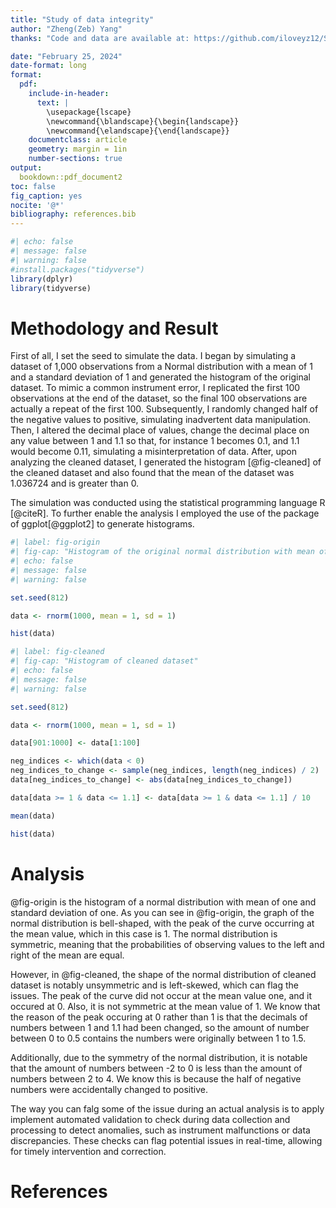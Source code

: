```yaml
---
title: "Study of data integrity"
author: "Zheng(Zeb) Yang"
thanks: "Code and data are available at: https://github.com/iloveyz12/Simulation-Study, Acknowledge to the review of Bernice Bao"

date: "February 25, 2024"
date-format: long
format: 
  pdf: 
    include-in-header: 
      text: |
        \usepackage{lscape}
        \newcommand{\blandscape}{\begin{landscape}}
        \newcommand{\elandscape}{\end{landscape}}
    documentclass: article
    geometry: margin = 1in
    number-sections: true
output: 
  bookdown::pdf_document2
toc: false
fig_caption: yes
nocite: '@*'
bibliography: references.bib
---
```


```r
#| echo: false
#| message: false
#| warning: false
#install.packages("tidyverse")
library(dplyr)
library(tidyverse)

```

# Methodology and Result#
First of all, I set the seed to simulate the data. I began by simulating a dataset of 1,000 observations from a Normal distribution with a mean of 1 and a standard deviation of 1 and generated the histogram of the original dataset. To mimic a common instrument error, I replicated the first 100 observations at the end of the dataset, so the final 100 observations are actually a repeat of the first 100. Subsequently, I randomly changed half of the negative values to positive, simulating inadvertent data manipulation. Then, I altered the decimal place of values, change the decimal place on any value between 1 and 1.1 so that, for instance 1 becomes 0.1, and 1.1 would become 0.11, simulating a misinterpretation of data. After, upon analyzing the cleaned dataset, I generated the histogram [@fig-cleaned] of the cleaned dataset and also found that the mean of the dataset was 1.036724 and is greater than 0.

 The simulation was conducted using the statistical programming language R [@citeR]. To further enable the analysis I employed the use of the package of ggplot[@ggplot2] to generate histograms.



```r
#| label: fig-origin
#| fig-cap: "Histogram of the original normal distribution with mean of one and standard deviation of one"
#| echo: false
#| message: false
#| warning: false

set.seed(812)

data <- rnorm(1000, mean = 1, sd = 1)

hist(data)

```



```r
#| label: fig-cleaned
#| fig-cap: "Histogram of cleaned dataset"
#| echo: false
#| message: false
#| warning: false

set.seed(812)

data <- rnorm(1000, mean = 1, sd = 1)

data[901:1000] <- data[1:100]

neg_indices <- which(data < 0)
neg_indices_to_change <- sample(neg_indices, length(neg_indices) / 2)
data[neg_indices_to_change] <- abs(data[neg_indices_to_change])

data[data >= 1 & data <= 1.1] <- data[data >= 1 & data <= 1.1] / 10

mean(data)

hist(data)
```

# Analysis #
@fig-origin is the histogram of a normal distribution with mean of one and standard deviation of one. As you can see in @fig-origin, the graph of the normal distribution is bell-shaped, with the peak of the curve occurring at the mean value, which in this case is 1. The normal distribution is symmetric, meaning that the probabilities of observing values to the left and right of the mean are equal. 

However, in @fig-cleaned, the shape of the normal distribution of cleaned dataset is notably unsymmetric and is left-skewed, which can flag the issues. The peak of the curve did not occur at the mean value one, and it occured at 0. Also, it is not symmetric at the mean value of 1. We know that the reason of the peak occuring at 0 rather than 1 is that the decimals of numbers between 1 and 1.1 had been changed, so the amount of number between 0 to 0.5 contains the numbers were originally between 1 to 1.5. 

Additionally, due to the symmetry of the normal distribution, it is notable that the amount of numbers between -2 to 0 is less than the amount of numbers between 2 to 4. We know this is because the half of negative numbers were accidentally changed to positive.

The way you can falg some of the issue during an actual analysis is to apply implement automated validation to check during data collection and processing to detect anomalies, such as instrument malfunctions or data discrepancies. These checks can flag potential issues in real-time, allowing for timely intervention and correction.

\clearpage


# References {.unnumbered}
